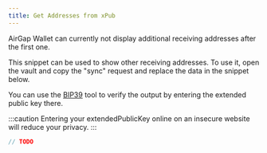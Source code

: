 ```yaml
---
title: Get Addresses from xPub
---
```



AirGap Wallet can currently not display additional receiving addresses after the first one.

This snippet can be used to show other receiving addresses.
To use it, open the vault and copy the "sync" request and replace the data in the snippet below.

You can use the [BIP39](https://iancoleman.io/bip39/) tool to verify the output by entering the extended public key there.

:::caution
Entering your extendedPublicKey online on an insecure website will reduce your privacy.
:::

<RunnableCode>

<!-- embedme get-receiving-addresses.ts -->

```ts
// TODO
```

</RunnableCode>
